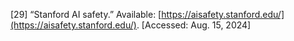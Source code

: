 \[29\]	“Stanford AI safety.” Available: [https://aisafety.stanford.edu/](https://aisafety.stanford.edu/). \[Accessed: Aug. 15, 2024\]